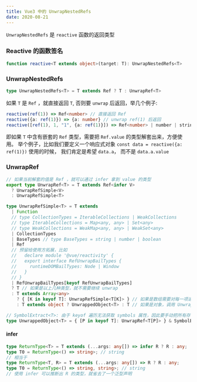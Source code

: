```yaml
---
title: Vue3 中的 UnwrapNestedRefs
date: 2020-08-21
---
```


`UnwrapNestedRefs` 是 `reactive` 函数的返回类型

### Reactive 的函数签名

```ts
function reactive<T extends object>(target: T): UnwrapNestedRefs<T>
```

### UnwrapNestedRefs

```ts
type UnwrapNestedRefs<T> = T extends Ref ? T : UnwrapRef<T>
```

如果 `T` 是 `Ref` ，就直接返回 `T`, 否则要 `unwrap` 后返回，举几个例子:

```ts
reactive(ref(1)) => Ref<number> // 直接返回 Ref
reactive({a: ref(1)}) => {a: number} // unwrap ref(1) 后返回
reactive([ref(1), 1, "1", {a: ref(1)}]) => Ref<number> | number | string | {a: number} // 数组中的对象要 unwrap 后返回
```

即如果 `T` 中含有嵌套的 `Ref` 类型，需要把 `Ref.value` 的类型解套出来，方便使用。
举个例子，比如我们要定义一个响应式对象 `const data = reactive({a: ref(1)})` 使用的时候，
我们肯定是希望 `data.a`， 而不是 `data.a.value`

### UnwrapRef

```ts
// 如果当前解套的值是 Ref ，就可以通过 infer 拿到 value 的类型
export type UnwrapRef<T> = T extends Ref<infer V>
  ? UnwrapRefSimple<V>
  : UnwrapRefSimple<T>

type UnwrapRefSimple<T> = T extends
  | Function
  // type CollectionTypes = IterableCollections | WeakCollections
  // type IterableCollections = Map<any, any> | Set<any>
  // type WeakCollections = WeakMap<any, any> | WeakSet<any>
  | CollectionTypes
  | BaseTypes // type BaseTypes = string | number | boolean
  | Ref
  // 预留给使用方拓展，比如
  //   declare module '@vue/reactivity' {
  //   export interface RefUnwrapBailTypes {
  //     runtimeDOMBailTypes: Node | Window
  //   }
  // }
  | RefUnwrapBailTypes[keyof RefUnwrapBailTypes]
  ? T // 如果是以上几种类型，就不需要继续 unwrap
  : T extends Array<any>
    ? { [K in keyof T]: UnwrapRefSimple<T[K]> } // 如果是数组需要对每一项递归检查是否需要 unwrap
    : T extends object ? UnwrappedObject<T> : T // 如果是对象，调用 UnwrappedObject ，对每一个值进行 unwrap

// SymbolExtract<T>: 由于 keyof 遍历无法获取 symbols 属性，因此要手动把所有存在的 symbol 加回去
type UnwrappedObject<T> = { [P in keyof T]: UnwrapRef<T[P]> } & SymbolExtract<T>
```

#### infer

```ts
type ReturnType<T> = T extends (...args: any[]) => infer R ? R : any;
type T0 = ReturnType<() => string>; // string
// 相当于
type ReturnType<T, R> = T extends (...args: any[]) => R ? R : any;
type T0 = ReturnType<() => string, string>; // string
// 使用 infer 可以推断出 R 的类型，就省去了一个泛型声明
```

